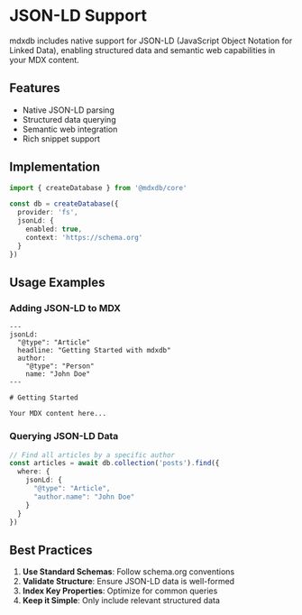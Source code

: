 # JSON-LD Support

mdxdb includes native support for JSON-LD (JavaScript Object Notation for Linked Data), enabling structured data and semantic web capabilities in your MDX content.

## Features

- Native JSON-LD parsing
- Structured data querying
- Semantic web integration
- Rich snippet support

## Implementation

```typescript
import { createDatabase } from '@mdxdb/core'

const db = createDatabase({
  provider: 'fs',
  jsonLd: {
    enabled: true,
    context: 'https://schema.org'
  }
})
```

## Usage Examples

### Adding JSON-LD to MDX

```mdx
---
jsonLd:
  "@type": "Article"
  headline: "Getting Started with mdxdb"
  author:
    "@type": "Person"
    name: "John Doe"
---

# Getting Started

Your MDX content here...
```

### Querying JSON-LD Data

```typescript
// Find all articles by a specific author
const articles = await db.collection('posts').find({
  where: {
    jsonLd: {
      "@type": "Article",
      "author.name": "John Doe"
    }
  }
})
```

## Best Practices

1. **Use Standard Schemas**: Follow schema.org conventions
2. **Validate Structure**: Ensure JSON-LD data is well-formed
3. **Index Key Properties**: Optimize for common queries
4. **Keep it Simple**: Only include relevant structured data
